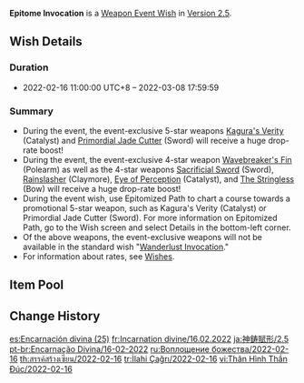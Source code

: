 {{Wish
|name              = Epitome Invocation 2022-02-16
|image             = Epitome Invocation 2022-02-16.png
|type              = Weapon Event
|duration          = event
|time_start        = 2022-02-16 11:00:00
|time_start_offset = GMT+8
|time_end          = 2022-03-08 17:59:59
|link              = https://genshin.hoyoverse.com/en/news/detail/19401
|preceding         = Epitome Invocation/2022-01-25
|alongside         = Everbloom Violet/2022-02-16
|succeeding        = Epitome Invocation/2022-03-08
}}
'''Epitome Invocation''' is a [[Weapon Event Wish]] in [[Version 2.5]].

==Wish Details==
===Duration===
* 2022-02-16 11:00:00 UTC+8 &ndash; 2022-03-08 17:59:59

===Summary===
* During the event, the event-exclusive 5-star weapons [[Kagura's Verity]] (Catalyst) and [[Primordial Jade Cutter]] (Sword) will receive a huge drop-rate boost!
* During the event, the event-exclusive 4-star weapon [[Wavebreaker's Fin]] (Polearm) as well as the 4-star weapons [[Sacrificial Sword]] (Sword), [[Rainslasher]] (Claymore), [[Eye of Perception]] (Catalyst), and [[The Stringless]] (Bow) will receive a huge drop-rate boost!
* During the event wish, use Epitomized Path to chart a course towards a promotional 5-star weapon, such as Kagura's Verity (Catalyst) or Primordial Jade Cutter (Sword). For more information on Epitomized Path, go to the Wish screen and select Details in the bottom-left corner.
* Of the above weapons, the event-exclusive weapons will not be available in the standard wish "[[Wanderlust Invocation]]."
* For information about rates, see [[Wish]]es.

==Item Pool==
{{Wish Pool
|weapon_5_F    = Kagura's Verity; Primordial Jade Cutter
|weapon_4_F    = Wavebreaker's Fin; Sacrificial Sword; Rainslasher; Eye of Perception; The Stringless
|character_4   = Barbara; Beidou; Bennett; Chongyun; Diona; Fischl; Gorou; Kujou Sara; Ningguang; Noelle; Razor; Rosaria; Sayu; Sucrose; Thoma; Xiangling; Xingqiu; Xinyan; Yanfei; Yun Jin
|weapon_5      = Amos' Bow; Aquila Favonia; Lost Prayer to the Sacred Winds; Primordial Jade Winged-Spear; Skyward Atlas; Skyward Blade; Skyward Harp; Skyward Pride; Skyward Spine; Wolf's Gravestone
|weapon_4      = Dragon's Bane; Favonius Codex; Favonius Greatsword; Favonius Lance; Favonius Sword; Favonius Warbow; Lion's Roar; Rust; Sacrificial Bow; Sacrificial Fragments; Sacrificial Greatsword; The Bell; The Flute; The Widsith
|weapon_3      = Black Tassel; Bloodtainted Greatsword; Cool Steel; Debate Club; Emerald Orb; Ferrous Shadow; Harbinger of Dawn; Magic Guide; Raven Bow; Sharpshooter's Oath; Skyrider Sword; Slingshot; Thrilling Tales of Dragon Slayers
}}

==Change History==
{{Change History|2.5}}

[[es:Encarnación divina (25)]]
[[fr:Incarnation divine/16.02.2022]]
[[ja:神鋳賦形/2.5]]
[[pt-br:Encarnação Divina/16-02-2022]]
[[ru:Воплощение божества/2022-02-16]]
[[th:สรรค์สร้างเซียน/2022-02-16]]
[[tr:İlahi Çağrı/2022-02-16]]
[[vi:Thân Hình Thần Đúc/2022-02-16]]